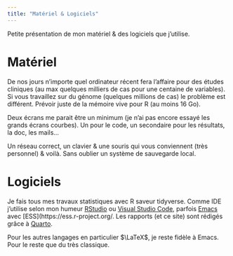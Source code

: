 ```yaml
---
title: "Matériel & Logiciels"
---
```

 Petite présentation de mon matériel & des logiciels que j'utilise. 
 
# Matériel
 
 De nos jours n'importe quel ordinateur récent fera l'affaire pour des études cliniques (au max quelques milliers de cas pour une centaine de variables). Si vous travaillez sur du génome (quelques millions de cas) le problème est différent. Prévoir juste de la mémoire vive pour R (au moins 16 Go).
 
 Deux écrans me parait être un minimum (je n'ai pas encore essayé les grands écrans courbes). Un pour le code, un secondaire pour les résultats, la doc, les mails...
 
 Un réseau correct, un clavier & une souris qui vous conviennent (très personnel) & voilà. Sans oublier un système de sauvegarde local.
 
 
 
# Logiciels
 
 Je fais tous mes travaux statistiques avec R saveur tidyverse. Comme IDE j'utilise selon mon humeur [RStudio](https://posit.co/download/rstudio-desktop/) ou [Visual Studio Code](https://code.visualstudio.com/), parfois [Emacs](https://www.gnu.org/s/emacs/) avec [ESS](https://ess.r-project.org/. Les rapports (et ce site) sont rédigés grâce à [Quarto](https://quarto.org/). 
 
 Pour les autres langages en particulier $\LaTeX$, je reste fidèle à Emacs. Pour le reste que du très classique. 
